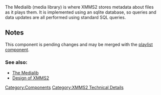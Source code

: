 {{Navbar}}

The Medialib (media library) is where XMMS2 stores metadata about files as it plays them. It is implemented using an sqlite database, so queries and data updates are all performed using standard SQL queries.

== Notes ==
This component is pending changes and may be merged with the [[Component:Playlist|playlist component]].

===See also:===
* [[The Medialib]]
* [[Design of XMMS2]]

[[Category:Components]]
[[Category:XMMS2 Technical Details]]